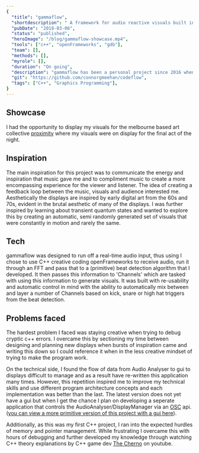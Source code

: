```yaml
---
{
  "title": "gammaflow",
  "shortdescription": " A framework for audio reactive visuals built in openFrameworks.",
  "pubDate": "2018-03-06",
  "status": "published",
  "heroImage": "/blog/gammaflow-showcase.mp4",
  "tools": ["c++", "openFrameworks", "gdb"],
  "team": [],
  "methods": [],
  "myrole": [],
  "duration": "On going",
  "description": "gammaflow has been a personal project since 2016 when I took Interactive Media at The University of Technology Sydney.  It was here I learned about creative coding through Processing and I've been inspired to move into the field ever since.  I've always had a strong connection to music and imagined shapes and scenes when listening to music and I wanted to explore that by producing a program that communicated these scenes.",
  "git": "https://github.com/connorgmeehan/codeflow",
  "tags": ["C++", "Graphics Programming"],
}
---
```



## Showcase

I had the opportunity to display my visuals for the melbourne based art collective [proximity](https://www.instagram.com/p_r_x_y/)
where my visuals were on display for the final act of the night.  

<EmbeddedTweet id="1182883285212397573" />

## Inspiration

The main inspiration for this project was to communicate the energy and inspiration that music gave me and to compliment music to
create a more encompassing experience for the viewer and listener.  The idea of creating a feedback loop between the music, visuals
and audience interested me.  Aesthetically the displays are inspired by early digital art from the 60s and 70s, evident in the brutal
aesthetic of many of the displays.  I was further inspired by learning about transient quantum states and wanted to explore this
by creating an automatic, semi randomly generated set of visuals that were constantly in motion and rarely the same. 

## Tech

gammaflow was designed to run off a real-time audio input, thus using I chose to use C++ creative coding openFrameworks to receive audio,
run it through an FFT and pass that to a (primitive) beat detection algorithm that I developed.  It then passes this information to
'Channels' which are tasked with using this information to generate visuals.  It was built with re-usability and automatic control in
mind with the ability to automatically mix between and layer a number of Channels based on kick, snare or high hat triggers from the beat detection.

## Problems faced

The hardest problem I faced was staying creative when trying to debug cryptic c++ errors.  I overcame this by sectioning my time between designing
and planning new displays when bursts of inspiration came and writing this down so I could reference it when in the less creative mindset of trying
to make the program work.

On the technical side, I found the flow of data from Audio Analyser to gui to displays difficult to manage and as a result have re-written this
application many times.  However, this repetition inspired me to improve my technical skills and use different program architecture concepts and
each implementation was better than the last.  The latest version does not yet have a gui but when I get the chance I plan on developing a seperate
application that controls the AudioAnalyser/DisplayManager via an [OSC](https://opensoundcontrol.org) api. ([you can view a more primitive version
of this project with a gui here](https://github.com/connorgmeehan/gammaflow_delta)).

Additionally, as this was my first C++ project, I ran into the expected hurdles of memory and pointer management.  While frustrating I overcame
this with hours of debugging and further developed my knowledge through watching C++ theory explanations by C++ game dev
[The Cherno](https://youtube.com/user/TheChernoProject) on youtube.

